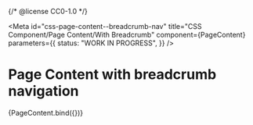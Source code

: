 {/* @license CC0-1.0 */}



<Meta
  id="css-page-content--breadcrumb-nav"
  title="CSS Component/Page Content/With Breadcrumb"
  component={PageContent}
  parameters={{
    status: "WORK IN PROGRESS",
  }}
/>

# Page Content with breadcrumb navigation

<Canvas>
  <Story
    name="With Breadcrumb"
    args={{
      ...exampleArgs,
      navHTML: ReactDOMServer.renderToStaticMarkup(
        BreadcrumbNav({ label: "", items: [], microdata: false, variant: "" })
      ),
    }}
  >
    {PageContent.bind({})}
  </Story>
</Canvas>
